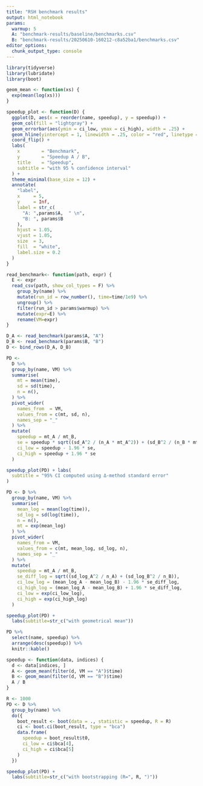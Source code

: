 ```yaml
---
title: "RSH benchmark results"
output: html_notebook
params:
  warmup: 5
  A: "benchmark-results/baseline/benchmarks.csv"
  B: "benchmark-results/20250610-160212-c8a52ba1/benchmarks.csv"
editor_options: 
  chunk_output_type: console
---
```


```r
library(tidyverse)
library(lubridate)
library(boot)
```

```r
geom_mean <- function(xs) {
  exp(mean(log(xs)))
}

speedup_plot <- function(D) {
  ggplot(D, aes(x = reorder(name, speedup), y = speedup)) +
  geom_col(fill = "lightgray") +
  geom_errorbar(aes(ymin = ci_low, ymax = ci_high), width = .25) +
  geom_hline(yintercept = 1, linewidth = .25, color = "red", linetype = "dashed") +
  coord_flip() +
  labs(
    x        = "Benchmark",
    y        = "Speedup A / B",
    title    = "Speedup",
    subtitle = "with 95 % confidence interval"
  ) +
  theme_minimal(base_size = 12) +
  annotate(
    "label",
    x     = 5,       
    y     = Inf,       
    label = str_c(
      "A: ",params$A,  " \n",
      "B: ", params$B
    ),
    hjust = 1.05,      
    vjust = 1.05,      
    size  = 3,         
    fill  = "white",   
    label.size = 0.2   
  )
}
```


```r
read_benchmark<- function(path, expr) {
  E <- expr
  read_csv(path, show_col_types = F) %>%
    group_by(name) %>% 
    mutate(run_id = row_number(), time=time/1e9) %>%
    ungroup() %>% 
    filter(run_id > params$warmup) %>%
    mutate(expr=E) %>% 
    rename(VM=expr)
}

D_A <- read_benchmark(params$A, "A") 
D_B <- read_benchmark(params$B, "B")
D <- bind_rows(D_A, D_B)
```

```r
PD <- 
  D %>% 
  group_by(name, VM) %>%
  summarise(
    mt = mean(time),
    sd = sd(time),
    n = n(),
  ) %>%
  pivot_wider(
    names_from  = VM,
    values_from = c(mt, sd, n),
    names_sep = "_"
  ) %>% 
  mutate(
    speedup = mt_A / mt_B,                         
    se = speedup * sqrt((sd_A^2 / (n_A * mt_A^2)) + (sd_B^2 / (n_B * mt_B^2))),
    ci_low = speedup - 1.96 * se,                                 
    ci_high = speedup + 1.96 * se
  )

speedup_plot(PD) + labs(
  subtitle = "95% CI computed using Δ-method standard error"
)
```

```r
PD <- D %>%
  group_by(name, VM) %>%
  summarise(
    mean_log = mean(log(time)),
    sd_log = sd(log(time)),
    n = n(),
    mt = exp(mean_log)
  ) %>%
  pivot_wider(
    names_from = VM,
    values_from = c(mt, mean_log, sd_log, n),
    names_sep = "_"
  ) %>%
  mutate(
    speedup = mt_A / mt_B,
    se_diff_log = sqrt((sd_log_A^2 / n_A) + (sd_log_B^2 / n_B)),
    ci_low_log = (mean_log_A - mean_log_B) - 1.96 * se_diff_log,
    ci_high_log = (mean_log_A - mean_log_B) + 1.96 * se_diff_log,
    ci_low = exp(ci_low_log),
    ci_high = exp(ci_high_log)
  )

speedup_plot(PD) +
  labs(subtitle=str_c("with geometrical mean"))

PD %>% 
  select(name, speedup) %>% 
  arrange(desc(speedup)) %>% 
  knitr::kable()
```

```r
speedup <- function(data, indices) {
  d <- data[indices, ]
  A <- geom_mean(filter(d, VM == "A")$time)
  B <- geom_mean(filter(d, VM == "B")$time)
  A / B
}

R <- 1000
PD <- D %>%
  group_by(name) %>%
  do({
    boot_result <- boot(data = ., statistic = speedup, R = R)
    ci <- boot.ci(boot_result, type = "bca")
    data.frame(
      speedup = boot_result$t0,
      ci_low = ci$bca[4],
      ci_high = ci$bca[5]
    )
  })

speedup_plot(PD) +
  labs(subtitle=str_c("with bootstrapping (R=", R, ")"))
```